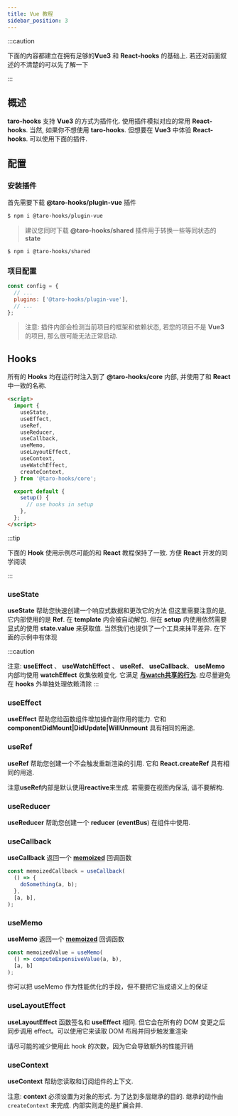 ```yaml
---
title: Vue 教程
sidebar_position: 3
---
```



:::caution

下面的内容都建立在拥有足够的**Vue3** 和 **React-hooks** 的基础上. 若还对前面叙述的不清楚的可以先了解一下

:::

## 概述

**taro-hooks** 支持 **Vue3** 的方式为插件化. 使用插件模拟对应的常用 **React-hooks**. 当然, 如果你不想使用 **taro-hooks**. 但想要在 **Vue3** 中体验 **React-hooks**. 可以使用下面的插件.

## 配置

### 安装插件

首先需要下载 **@taro-hooks/plugin-vue** 插件

```bash
$ npm i @taro-hooks/plugin-vue
```

> 建议您同时下载 **@taro-hooks/shared** 插件用于转换一些等同状态的 **state**

```bash
$ npm i @taro-hooks/shared
```

### 项目配置

```js title="config/index.js"
const config = {
  // ...
  plugins: ['@taro-hooks/plugin-vue'],
  // ...
};
```

> 注意: 插件内部会检测当前项目的框架和依赖状态, 若您的项目不是 **Vue3** 的项目, 那么很可能无法正常启动.

## **Hooks**

所有的 **Hooks** 均在运行时注入到了 **@taro-hooks/core** 内部, 并使用了和 **React** 中一致的名称.

```html title="example/index.vue" showLineNumbers
<script>
  import {
    useState,
    useEffect,
    useRef,
    useReducer,
    useCallback,
    useMemo,
    useLayoutEffect,
    useContext,
    useWatchEffect,
    createContext,
  } from '@taro-hooks/core';

  export default {
    setup() {
      // use hooks in setup
    },
  };
</script>
```

:::tip

下面的 **Hook** 使用示例尽可能的和 **React** 教程保持了一致. 方便 **React** 开发的同学阅读

:::

### **useState**

**useState** 帮助您快速创建一个响应式数据和更改它的方法
但这里需要注意的是, 它内部使用的是 **Ref**. 在 **template** 内会被自动解包. 但在 **setup** 内使用依然需要显式的使用 **state.value** 来获取值. 当然我们也提供了一个工具来抹平差异. 在下面的示例中有体现

<UseTaroState />

:::caution

注意: **useEffect** 、 **useWatchEffect** 、 **useRef**、 **useCallback**、 **useMemo** 内部均使用 **watchEffect** 收集依赖变化. 它满足 [**与watch共享的行为**](https://v3.cn.vuejs.org/guide/reactivity-computed-watchers.html#%E4%B8%8E-watcheffect-%E5%85%B1%E4%BA%AB%E7%9A%84%E8%A1%8C%E4%B8%BA). 应尽量避免在 **hooks** 外单独处理依赖清除
:::

### **useEffect**

**useEffect** 帮助您给函数组件增加操作副作用的能力. 它和 **componentDidMount|DidUpdate|WillUnmount** 具有相同的用途.

<UseTaroEffect />

### **useRef**

**useRef** 帮助您创建一个不会触发重新渲染的引用. 它和 **React.createRef** 具有相同的用途.

<UseTaroRef />

<Alert type="warning">
注意<strong>useRef</strong>内部是默认使用<strong>reactive</strong>来生成. 若需要在视图内保活, 请不要解构.
</Alert>

### **useReducer**

**useReducer** 帮助您创建一个 **reducer** (**eventBus**) 在组件中使用.

<UseTaroReducer />

### **useCallback**

**useCallback** 返回一个 [**memoized**](https://en.wikipedia.org/wiki/Memoization) 回调函数

```js showLineNumbers title="/useCallback/index.vue"
const memoizedCallback = useCallback(
  () => {
    doSomething(a, b);
  },
  [a, b],
);
```

### **useMemo**

**useMemo** 返回一个 [**memoized**](https://en.wikipedia.org/wiki/Memoization) 回调函数

```js showLineNumbers title="/useMemo/index.vue"
const memoizedValue = useMemo(
  () => computeExpensiveValue(a, b),
  [a, b]
);
```

<Alert type="warning">
你可以把 useMemo 作为性能优化的手段，但不要把它当成语义上的保证
</Alert>

### **useLayoutEffect**

**useLayoutEffect** 函数签名和 **useEffect** 相同. 但它会在所有的 DOM 变更之后同步调用 effect。可以使用它来读取 DOM 布局并同步触发重渲染

<Alert type="danger">
请尽可能的减少使用此 hook 的次数，因为它会导致额外的性能开销
</Alert>

### **useContext**

**useContext** 帮助您读取和订阅组件的上下文.

<UseContext />

<Alert type="danger">
注意: <strong>context</strong> 必须设置为对象的形式. 为了达到多层继承的目的. 继承的动作由 <code>createContext</code> 来完成. 内部实则走的是扩展合并.
</Alert>
